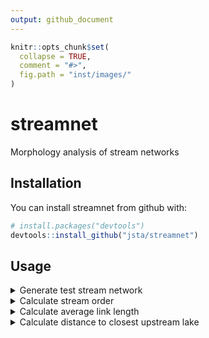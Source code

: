```yaml
---
output: github_document
---
```


<!-- README.md is generated from README.Rmd. Please edit that file -->

```r
knitr::opts_chunk$set(
  collapse = TRUE,
  comment = "#>",
  fig.path = "inst/images/"
)
```

# streamnet

Morphology analysis of stream networks 

## Installation

You can install streamnet from github with:

```r
# install.packages("devtools")
devtools::install_github("jsta/streamnet")
```

## Usage

<details>
 <summary>Generate test stream network</summary>

```r
library(sf)
library(ggplot2)
library(nhdR)
library(streamnet)

# Generate test dataset
bbox <- data.frame(xmin = -73.33838, ymin = 41.35841,
                   xmax = -73.14540, ymax = 41.48593)
b0 <- sf::st_sfc(sf::st_polygon(list(rbind(
    c(bbox$xmin, bbox$ymin),
    c(bbox$xmax, bbox$ymin),
    c(bbox$xmax, bbox$ymax),
    c(bbox$xmin, bbox$ymax),
    c(bbox$xmin, bbox$ymin)))))
sf::st_crs(b0) <- 4326
b0 <- st_transform(b0, sf::st_crs(nhdR::vpu_shp))

outlet_reach <- terminal_reaches(
                 lon = st_coordinates(st_centroid(b0))[1], 
                 lat = st_coordinates(st_centroid(b0))[2], 
                 approve_all_dl = TRUE)
outlet_point <- st_cast(st_line_sample(outlet_reach, sample = 1), "POINT")

nhd <- nhd_plus_query(poly = b0, dsn = c("NHDFlowLine"))$sp$NHDFlowLine
```
</details>

<details>
 <summary>Calculate stream order</summary>
 
```r
Sys.setenv(GRASS_VERBOSE = -1) # suppress grass messages

res <- stream_order(lines = nhd, outlet = outlet_point)

coords <- st_coordinates(st_transform(outlet_point, 4326))
poly   <- nhd_plus_query(coords[1], coords[2], 
                        dsn = "NHDWaterbody")$sp$NHDWaterbody

ggplot() + 
  geom_sf(data = poly, color = "white") +
  geom_sf(data = res, aes(color = as.factor(strahler)))
```
</details>

<details>
  <summary>Calculate average link length</summary>

```r
avg_link_length(lines = nhd, outlet_reach = outlet_reach)
```
</details>

<details>
  <summary>Calculate distance to closest upstream lake</summary>
  
```r
1 + 1
```
</details>
